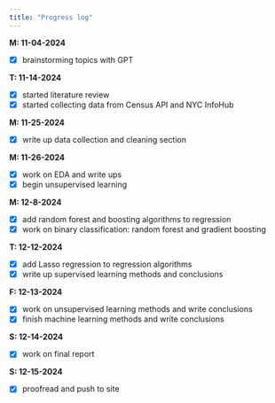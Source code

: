 ```yaml
---
title: "Progress log"
---
```

**M: 11-04-2024** 

* [x] brainstorming topics with GPT 

**T: 11-14-2024** 

* [x] started literature review
* [x] started collecting data from Census API and NYC InfoHub

**M: 11-25-2024** 

* [x] write up data collection and cleaning section

**M: 11-26-2024** 

* [x] work on EDA and write ups
* [x] begin unsupervised learning

**M: 12-8-2024** 

* [x] add random forest and boosting algorithms to regression
* [x] work on binary classification: random forest and gradient boosting

**T: 12-12-2024** 

* [x] add Lasso regression to regression algorithms
* [x] write up supervised learning methods and conclusions

**F: 12-13-2024** 

* [x] work on unsupervised learning methods and write conclusions
* [x] finish machine learning methods and write conclusions

**S: 12-14-2024** 

* [x] work on final report

**S: 12-15-2024** 

* [x] proofread and push to site